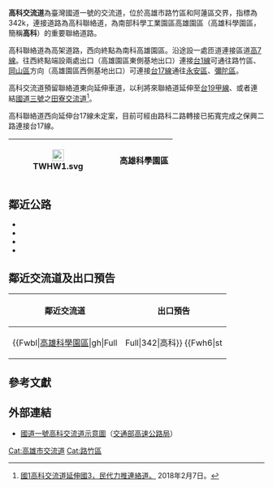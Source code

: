 {{Coord|22.845812|N|120.295330|E|display=title}}
{{Infobox Taiwan Highway IC
| name = 高科交流道
| name_en = Kaohsiung Sci. Park Interchange
| rd_type = NH
| rd_number = 1
| exit = 342
| exit_name = 高科
| location = [[臺灣|臺灣]][[高雄市|高雄市]][[路竹區|路竹區]]、[[阿蓮區|阿蓮區]]
| road2 = 高科聯絡道
| goto = [[高雄科學園區|高雄科學園區]]
| class = 雙葉型
| time = 2009年3月3日
}}
'''高科交流道'''為臺灣國道一號的交流道，位於高雄市路竹區和阿蓮區交界，指標為342k，連接道路為高科聯絡道，為南部科學工業園區高雄園區（高雄科學園區，簡稱'''高科'''）的重要聯絡道路。

高科聯絡道為高架道路，西向終點為南科高雄園區。沿途設一處匝道連接區道[[高雄市區道列表|高7線]]。往西終點端設兩處出口（高雄園區東側基地出口）連接[[台1線|台1線]]可通往路竹區、[[岡山區|岡山區]]方向（高雄園區西側基地出口）可連接[[台17線|台17線]]通往[[永安區|永安區]]、[[彌陀區|彌陀區]]。

高科交流道預留聯絡道東向延伸車道，以利將來聯絡道延伸至[[台19線#甲線|台19甲線]]、或者連結[[福爾摩沙高速公路|國道三號]]之[[田寮交流道|田寮交流道]]<ref>[http://news.ltn.com.tw/news/life/breakingnews/2335985 國1高科交流道延伸國3，民代力推連絡道。] {{Wayback|url=http://news.ltn.com.tw/news/life/breakingnews/2335985 |date=20180209122119 }}2018年2月7日。</ref>。

高科聯絡道西向延伸台17線未定案，目前可經由路科二路轉接已拓寬完成之保興二路連接台17線。
{|class="wikitable" style="text-align:center"
! [[File:TWHW1.svg|23px]]
| {{Taiwan Highway IC|342|高科}} 
| '''高雄科學園區'''
|}

== 鄰近公路 ==
* {{Jct|country=TWN|PH|1}}
* {{Jct|country=TWN|TRKH|7}}
* {{Jct|country=TWN|TRKH|11}}
* {{Jct|country=TWN|TRKH|17}}

== 鄰近交流道及出口預告 ==
{| class="toccolours" border="1" cellpadding="4" style="margin:0 auto; border-collapse:collapse; text-align:center; white-space:nowrap"
|-
! 鄰近交流道 !! 出口預告
|-
|
{{Start expwy box|[[中華民國國道|中華民國國道]]}}
{{S-expwy IC|[[路竹交流道|路竹交流道]]|往　[[仁德服務區|仁德服務區]]}}
{{S-line|{{Jct|country=TWN|NH|1}}|342k|#007A36}}
{{S-expwy IC|[[岡山交流道|岡山交流道]]|往　[[楠梓交流道|楠梓交流道]]}}
{{New system|[[高雄市交通#都會區快速道路|高雄市快速道路]]}}
{{S-expwy IC|高7線匝道|往　北嶺六路匝道}}
{{S-line|高科聯絡道|4k|#AAA}}
{{Expwy Terminus3}}
{{Illus}}
{{Fwu|st|[[仁德區|仁德]]}}
{{Fwi|Full|338|路竹}}
{{Fwh|st}}
{{Fwm|TWHW1}}
{{Fwh|st}}
{{Fwbl|[[高雄科學園區|高雄科學園區]]|gh|Full||Full|342|高科}}
{{Fwh6|st||高7線匝道}}
{{Fwh|st}}
{{Fwm|TWHW1}}
{{Fwh|st}}
{{Fwi|Full|349|岡山}}
{{Fwd|st|[[楠梓區|楠梓]]}}
{{Fwed}}
| style="text-align:right; font-size:15px" | {{Taiwan Highway IC|342|高科}}
{|style="width:190px; background-color:#007F00; text-align:center; color:#FFF; font-weight:bold"
| <div style="margin:39px"></div>
|-
| style="line-height:24px; font-size:24px" | 高 雄 科 學 園 區<div style="font-size:15px">Kaohsiung Sci. Park</div>
|-
| style="line-height:18px; font-size:18px; word-spacing:36px" | 右 線<div style="font-size:12px; word-spacing:24px">RIGHT LANE</div>
|}
|}

== 參考文獻 ==
{{Reflist}}

== 外部連結 ==
* [https://www.freeway.gov.tw/UserFiles/File/Traffic/7-1-2/%E4%BA%A4%E6%B5%81%E9%81%93%E7%A4%BA%E6%84%8F%E5%9C%96_102.10/01-342%E9%AB%98%E7%A7%91.jpg 國道一號高科交流道示意圖]（[[交通部高速公路局|交通部高速公路局]]）

{{中華民國國道1號}}

[[Cat:高雄市交流道|Cat:高雄市交流道]]
[[Cat:路竹區|Cat:路竹區]]
